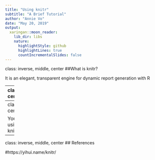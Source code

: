 ```yaml
---
title: "Using knitr"
subtitle: "A Brief Tutorial"
author: "Annie Vo"
date: "May 20, 2019"
output:
  xaringan::moon_reader:
    lib_dir: libs
    nature:
      highlightStyle: github
      highlightLines: true
      countIncrementalSlides: false
---
```

class: inverse, middle, center
##What is knitr?

It is an elegant, transparent engine for dynamic report generation with R

---
class: inverse, middle, center
##


---
class: inverse, middle, center
## What can it do?

You can add an image by using knitr::include_graphics("")


---
class: inverse, middle, center
## References

#https://yihui.name/knitr/
